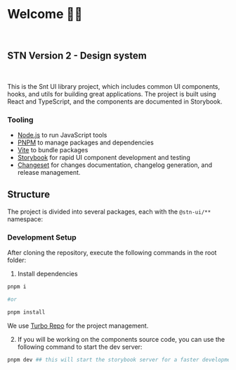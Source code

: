 
<Meta title="Welcome" />

<br />

# Welcome 👋🏼

<br />

## STN Version 2 - Design system

<br />

This is the Snt UI library project, which includes common UI components, hooks, and utils for building great applications. The project is built using React and TypeScript, and the components are documented in Storybook.


### Tooling

- [Node.js](https://nodejs.org/) to run JavaScript tools
- [PNPM](https://pnpm.io/) to manage packages and dependencies
- [Vite](https://vitejs.dev/) to bundle packages
- [Storybook](https://storybook.js.org/) for rapid UI component development and
  testing
- [Changeset](https://github.com/atlassian/changesets) for changes
  documentation, changelog generation, and release management.


## Structure

The project is divided into several packages, each with the `@stn-ui/**` namespace:


### Development Setup

After cloning the repository, execute the following commands in the root folder:


1. Install dependencies

```bash
pnpm i

#or

pnpm install
```

We use [Turbo Repo](https://turborepo.org/) for the project management.

2. If you will be working on the components source code, you can use the following command to start the dev server:

```bash
pnpm dev ## this will start the storybook server for a faster development and testing.
```
